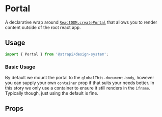

<Meta of={PortalStories} />

# Portal

A declarative wrap around [`ReactDOM.createPortal`](https://react.dev/reference/react-dom/createPortal) that allows you
to render content outside of the root react app.

<ViewSource path="utilities/Portal" />

## Usage

```js
import { Portal } from '@strapi/design-system';
```

### Basic Usage

By default we mount the portal to the `globalThis.document.body`, however you can supply your own `container` prop if
that suits your needs better. In this story we only use a container to ensure it still renders in the `iframe`.
Typically though, just using the default is fine.

<Canvas of={PortalStories.Base} />

## Props

<ArgTypes of={Portal} />
